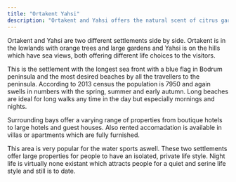 ```yaml
---
title: "Ortakent Yahsi"
description: "Ortakent and Yahsi offers the natural scent of citrus gardens"
---
```


Ortakent and Yahsi are two different settlements side by side. Ortakent is in the lowlands with orange trees and large gardens and Yahsi is on the hills which have sea views, both offering different life choices to the visitors.

This is the settlement with the longest sea front with a blue flag in Bodrum peninsula and the most desired beaches by all the travellers to the peninsula. According to 2013 census the population is 7950 and again swells in numbers with the spring, summer and early autumn. Long beaches are ideal for long walks any time in the day but especially mornings and nights.

Surrounding bays offer a varying range of properties from boutique hotels to large hotels and guest houses. Also rented accomadation is available in villas or apartments which are fully furnished.

This area is very popular for the water sports aswell. These two settlements offer large properties for people to have an isolated, private life style. Night life is virtually none existant which attracts people for a quiet and serine life style and still is to date.